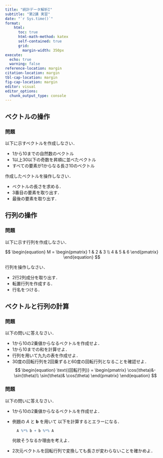 ```yaml
---
title: "統計データ解析I"
subtitle: "第2講 実習"
date: "`r Sys.time()`"
format:
    html: 
      toc: true
      html-math-method: katex
      self-contained: true
      grid: 
        margin-width: 350px
execute: 
  echo: true
  warning: false
reference-location: margin
citation-location: margin
tbl-cap-location: margin
fig-cap-location: margin
editor: visual
editor_options: 
  chunk_output_type: console
---
```


## ベクトルの操作

### 問題

以下に示すベクトルを作成しなさい．

-   1から10までの自然数のベクトル
-   1以上30以下の奇数を昇順に並べたベクトル
-   すべての要素が1からなる長さ10のベクトル

作成したベクトルを操作しなさい．

-   ベクトルの長さを求める．
-   3番目の要素を取り出す．
-   最後の要素を取り出す．

## 行列の操作

### 問題

以下に示す行列を作成しなさい．

$$
  \begin{equation}
    M = 
    \begin{pmatrix}
      1  & 2  & 3  \\
      4  & 5  & 6 
    \end{pmatrix}
  \end{equation}
$$

行列を操作しなさい．

-   2行2列成分を取り出す．
-   転置行列を作成する．
-   行名をつける．

## ベクトルと行列の計算

### 問題

以下の問いに答えなさい．

-   1から10の2乗値からなるベクトルを作成せよ．
-   1から10までの和を計算せよ．
-   行列を用いて九九の表を作成せよ．
-   30度の回転行列を2回乗ずると60度の回転行列となることを確認せよ． $$
    \begin{equation}
      \text{(回転行列)}
      =
      \begin{pmatrix}
        \cos(\theta)&-\sin(\theta)\\
        \sin(\theta)& \cos(\theta)
      \end{pmatrix}
    \end{equation}
    $$

### 問題

以下の問いに答えなさい．

-   1から10の2乗値からなるベクトルを作成せよ．

-   例題の $A$ と $\boldsymbol{b}$ を用いて 以下を計算するとエラーになる．

    ``` r
      A %*% b + b %*% A   
    ```

    何故そうなるか理由を考えよ．

-   2次元ベクトルを回転行列で変換しても長さが変わらないことを確かめよ．
